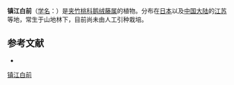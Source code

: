 {{Speciesbox
| name = 镇江白前
| status = 
| status_system = 
| image =
| genus = Cynanchum
| species = sublanceolatum
| authority = (Miq.) Matsum.
}}

'''镇江白前'''（[[学名|学名]]：{{lang|la|''Cynanchum sublanceolatum''}}）是[[夹竹桃科|夹竹桃科]][[鹅绒藤属|鹅绒藤属]]的植物。分布在[[日本|日本]]以及[[中国大陆|中国大陆]]的[[江苏|江苏]]等地，常生于山地林下，目前尚未由人工引种栽培。

== 参考文献 ==
<div class="references-small">
* {{cite web| url =http://www.bioinfo.cn/db05/KmzwSpecies.php?action=view&id=30673| title =镇江白前| work =《中国高等植物数据库全库》| publisher =中国科学院微生物研究所| author =昆明植物研究所| accessdate =2009-02-26| deadurl =yes| archiveurl =https://web.archive.org/web/20160305015908/http://www.bioinfo.cn/db05/KmzwSpecies.php?action=view&id=30673| archivedate =2016-03-05}}
</div>
{{Taxonbar|from=Q15232847}}

[[Category:鹅绒藤属|镇江白前]]


{{植物小作品}}